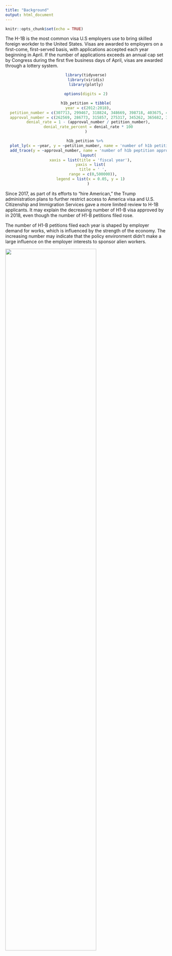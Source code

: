 ```yaml
---
title: "Background"
output: html_document
---
```


```r
knitr::opts_chunk$set(echo = TRUE)
```

The H-1B is the most common visa U.S employers use to bring skilled foreign workder to the United States. Visas are awarded to employers on a first-come, first-served basis, with applications accepted each year beginning in April. If the number of applications exceeds an annual cap set by Congress during the first five business days of April, visas are awarded through a lottery system.

<center>

```r
library(tidyverse)
library(viridis)
library(plotly)

options(digits = 2)

h1b_petition = tibble(
  year = c(2012:2018),
  petition_number = c(307713, 299467, 318824, 348669, 398718, 403675, 418799),
  approval_number = c(262569, 286773, 315857, 275317, 345262, 365682, 332358),
  denial_rate = 1 - (approval_number / petition_number),
  denial_rate_percent = denial_rate * 100
)

h1b_petition %>% 
  plot_ly(x = ~year, y = ~petition_number, name = 'number of h1b petition filed', type = 'scatter', mode = 'lines+markers') %>% 
  add_trace(y = ~approval_number, name = 'number of h1b peptition approved ', mode = 'lines+markers') %>% 
  layout(
    xaxis = list(title = 'fiscal year'),
    yaxis = list(
      title = ' ',
      range = c(0,500000)),
    legend = list(x = 0.05, y = 1)
  )

```

</center>

Since 2017, as part of its efforts to “hire American,” the Trump administration plans to further restrict access to America visa and U.S. Citizenship and Immigration Services gave a more limited review to H-1B applicants. It may explain the decreasing number of H1-B visa approved by in 2018, even though the number of H1-B petitions filed rose.

The number of H1-B petitions filed each year is shaped by employer demand for works, which is influenced by the strength of the economy. The increasing number may indicate that the policy environment didn't make a large influence on the employer interests to sponsor alien workers.


<img src="./picture/Buy-American-Hire-American.jpg" style="width:75%">


